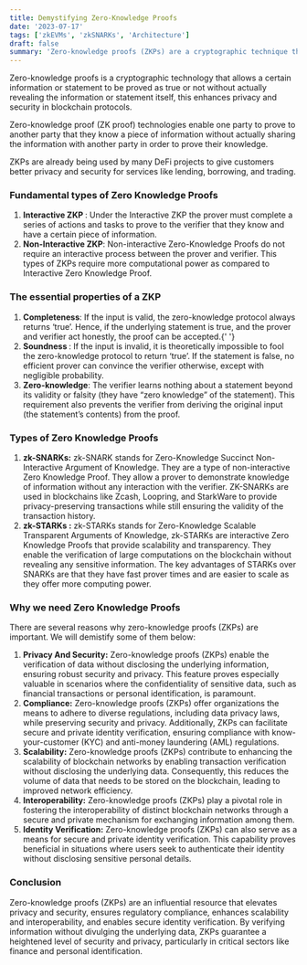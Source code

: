 ```yaml
---
title: Demystifying Zero-Knowledge Proofs
date: '2023-07-17'
tags: ['zkEVMs', 'zkSNARKs', 'Architecture']
draft: false
summary: 'Zero-knowledge proofs (ZKPs) are a cryptographic technique that can be used to prove the validity of a statement without revealing the underlying information.'
---
```


Zero-knowledge proofs is a cryptographic technology that allows a certain information or statement to be proved as true or not without actually revealing the information or statement itself, this enhances privacy and security in blockchain protocols.

Zero-knowledge proof (ZK proof) technologies enable one party to prove to another party that they know a piece of information without actually sharing the information with another party in order to prove their knowledge.

ZKPs are already being used by many DeFi projects to give customers better privacy and security for services like lending, borrowing, and trading.

### Fundamental types of Zero Knowledge Proofs

<ol>
  <li>
    <strong> Interactive ZKP </strong>: Under the Interactive ZKP the prover must complete a series
    of actions and tasks to prove to the verifier that they know and have a certain piece of
    information.
  </li>
  <li>
    <strong> Non-Interactive ZKP</strong>: Non-interactive Zero-Knowledge Proofs do not require an
    interactive process between the prover and verifier. This types of ZKPs require more
    computational power as compared to Interactive Zero Knowledge Proof.
  </li>
</ol>

### The essential properties of a ZKP

<ol>
  <li>
    <strong> Completeness</strong>: If the input is valid, the zero-knowledge protocol always
    returns ‘true’. Hence, if the underlying statement is true, and the prover and verifier act
    honestly, the proof can be accepted.{' '}
  </li>
  <li>
    <strong> Soundness </strong>: If the input is invalid, it is theoretically impossible to fool
    the zero-knowledge protocol to return ‘true’. If the statement is false, no efficient prover can
    convince the verifier otherwise, except with negligible probability.
  </li>
  <li>
    <strong> Zero-knowledge</strong>: The verifier learns nothing about a statement beyond its
    validity or falsity (they have “zero knowledge” of the statement). This requirement also
    prevents the verifier from deriving the original input (the statement’s contents) from the
    proof.
  </li>
</ol>

### Types of Zero Knowledge Proofs

<ol>
  <li>
    <strong>zk-SNARKs:</strong> zk-SNARK stands for Zero-Knowledge Succinct Non-Interactive Argument
    of Knowledge. They are a type of non-interactive Zero Knowledge Proof. They allow a prover to
    demonstrate knowledge of information without any interaction with the verifier. ZK-SNARKs are
    used in blockchains like Zcash, Loopring, and StarkWare to provide privacy-preserving
    transactions while still ensuring the validity of the transaction history.
  </li>
  <li>
    <strong> zk-STARKs :</strong> zk-STARKs stands for Zero-Knowledge Scalable Transparent Arguments
    of Knowledge, zk-STARKs are interactive Zero Knowledge Proofs that provide scalability and
    transparency. They enable the verification of large computations on the blockchain without
    revealing any sensitive information. The key advantages of STARKs over SNARKs are that they have
    fast prover times and are easier to scale as they offer more computing power.
  </li>
</ol>

### Why we need Zero Knowledge Proofs

There are several reasons why zero-knowledge proofs (ZKPs) are important. We will demistify some of them below:

<ol>
  <li>
    <strong>Privacy And Security:</strong> Zero-knowledge proofs (ZKPs) enable the verification of
    data without disclosing the underlying information, ensuring robust security and privacy. This
    feature proves especially valuable in scenarios where the confidentiality of sensitive data,
    such as financial transactions or personal identification, is paramount.
  </li>
  <li>
    <strong>Compliance:</strong> Zero-knowledge proofs (ZKPs) offer organizations the means to
    adhere to diverse regulations, including data privacy laws, while preserving security and
    privacy. Additionally, ZKPs can facilitate secure and private identity verification, ensuring
    compliance with know-your-customer (KYC) and anti-money laundering (AML) regulations.
  </li>
  <li>
    <strong>Scalability:</strong> Zero-knowledge proofs (ZKPs) contribute to enhancing the
    scalability of blockchain networks by enabling transaction verification without disclosing the
    underlying data. Consequently, this reduces the volume of data that needs to be stored on the
    blockchain, leading to improved network efficiency.
  </li>
  <li>
    <strong>Interoperability:</strong> Zero-knowledge proofs (ZKPs) play a pivotal role in fostering
    the interoperability of distinct blockchain networks through a secure and private mechanism for
    exchanging information among them.
  </li>
  <li>
    <strong>Identity Verification:</strong> Zero-knowledge proofs (ZKPs) can also serve as a means
    for secure and private identity verification. This capability proves beneficial in situations
    where users seek to authenticate their identity without disclosing sensitive personal details.
  </li>
</ol>

### Conclusion

Zero-knowledge proofs (ZKPs) are an influential resource that elevates privacy and security, ensures regulatory compliance, enhances scalability and interoperability, and enables secure identity verification. By verifying information without divulging the underlying data, ZKPs guarantee a heightened level of security and privacy, particularly in critical sectors like finance and personal identification.
